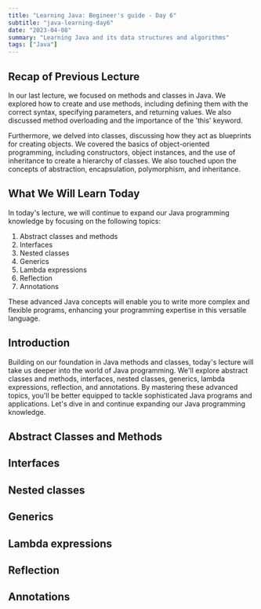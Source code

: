 ```yaml
---
title: "Learning Java: Begineer's guide - Day 6"
subtitle: "java-learning-day6"
date: "2023-04-08"
summary: "Learning Java and its data structures and algorithms"
tags: ["Java"]
---
```


## Recap of Previous Lecture

In our last lecture, we focused on methods and classes in Java. We explored how to create and use methods, including defining them with the correct syntax, specifying parameters, and returning values. We also discussed method overloading and the importance of the 'this' keyword.

Furthermore, we delved into classes, discussing how they act as blueprints for creating objects. We covered the basics of object-oriented programming, including constructors, object instances, and the use of inheritance to create a hierarchy of classes. We also touched upon the concepts of abstraction, encapsulation, polymorphism, and inheritance.

## What We Will Learn Today

In today's lecture, we will continue to expand our Java programming knowledge by focusing on the following topics:

1. Abstract classes and methods
2. Interfaces
3. Nested classes
4. Generics
5. Lambda expressions
6. Reflection
7. Annotations

These advanced Java concepts will enable you to write more complex and flexible programs, enhancing your programming expertise in this versatile language.

## Introduction

Building on our foundation in Java methods and classes, today's lecture will take us deeper into the world of Java programming. We'll explore abstract classes and methods, interfaces, nested classes, generics, lambda expressions, reflection, and annotations. By mastering these advanced topics, you'll be better equipped to tackle sophisticated Java programs and applications. Let's dive in and continue expanding our Java programming knowledge.

## Abstract Classes and Methods


## Interfaces

## Nested classes

## Generics

## Lambda expressions

## Reflection

## Annotations